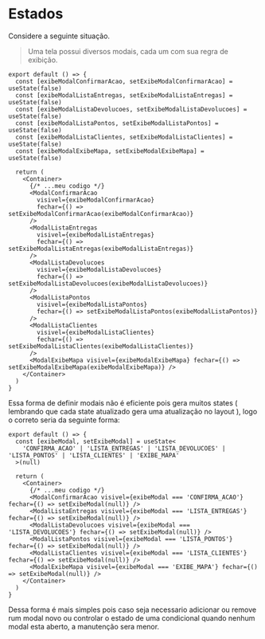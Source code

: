 
<Meta title="Componentes/Como criar um componente/Reutilização de código/Estados" />

# Estados

Considere a seguinte situação.

> Uma tela possui diversos modais, cada um com sua regra de exibição.

```tsx
export default () => {
  const [exibeModalConfirmarAcao, setExibeModalConfirmarAcao] = useState(false)
  const [exibeModalListaEntregas, setExibeModalListaEntregas] = useState(false)
  const [exibeModalListaDevolucoes, setExibeModalListaDevolucoes] = useState(false)
  const [exibeModalListaPontos, setExibeModalListaPontos] = useState(false)
  const [exibeModalListaClientes, setExibeModalListaClientes] = useState(false)
  const [exibeModalExibeMapa, setExibeModalExibeMapa] = useState(false)

  return (
    <Container>
      {/* ...meu codigo */}
      <ModalConfirmarAcao
        visivel={exibeModalConfirmarAcao}
        fechar={() => setExibeModalConfirmarAcao(exibeModalConfirmarAcao)}
      />
      <ModalListaEntregas
        visivel={exibeModalListaEntregas}
        fechar={() => setExibeModalListaEntregas(exibeModalListaEntregas)}
      />
      <ModalListaDevolucoes
        visivel={exibeModalListaDevolucoes}
        fechar={() => setExibeModalListaDevolucoes(exibeModalListaDevolucoes)}
      />
      <ModalListaPontos
        visivel={exibeModalListaPontos}
        fechar={() => setExibeModalListaPontos(exibeModalListaPontos)}
      />
      <ModalListaClientes
        visivel={exibeModalListaClientes}
        fechar={() => setExibeModalListaClientes(exibeModalListaClientes)}
      />
      <ModalExibeMapa visivel={exibeModalExibeMapa} fechar={() => setExibeModalExibeMapa(exibeModalExibeMapa)} />
    </Container>
  )
}
```

Essa forma de definir modais não é eficiente pois gera muitos states ( lembrando que cada state atualizado gera uma atualização no layout ), logo o correto seria da seguinte forma:

```tsx
export default () => {
  const [exibeModal, setExibeModal] = useState<
    'CONFIRMA_ACAO' | 'LISTA_ENTREGAS' | 'LISTA_DEVOLUCOES' | 'LISTA_PONTOS' | 'LISTA_CLIENTES' | 'EXIBE_MAPA'
  >(null)

  return (
    <Container>
      {/* ...meu codigo */}
      <ModalConfirmarAcao visivel={exibeModal === 'CONFIRMA_ACAO'} fechar={() => setExibeModal(null)} />
      <ModalListaEntregas visivel={exibeModal === 'LISTA_ENTREGAS'} fechar={() => setExibeModal(null)} />
      <ModalListaDevolucoes visivel={exibeModal === 'LISTA_DEVOLUCOES'} fechar={() => setExibeModal(null)} />
      <ModalListaPontos visivel={exibeModal === 'LISTA_PONTOS'} fechar={() => setExibeModal(null)} />
      <ModalListaClientes visivel={exibeModal === 'LISTA_CLIENTES'} fechar={() => setExibeModal(null)} />
      <ModalExibeMapa visivel={exibeModal === 'EXIBE_MAPA'} fechar={() => setExibeModal(null)} />
    </Container>
  )
}
```

Dessa forma é mais simples pois caso seja necessario adicionar ou remove rum modal novo ou controlar o estado de uma condicional quando nenhum modal esta aberto, a manutenção sera menor.
